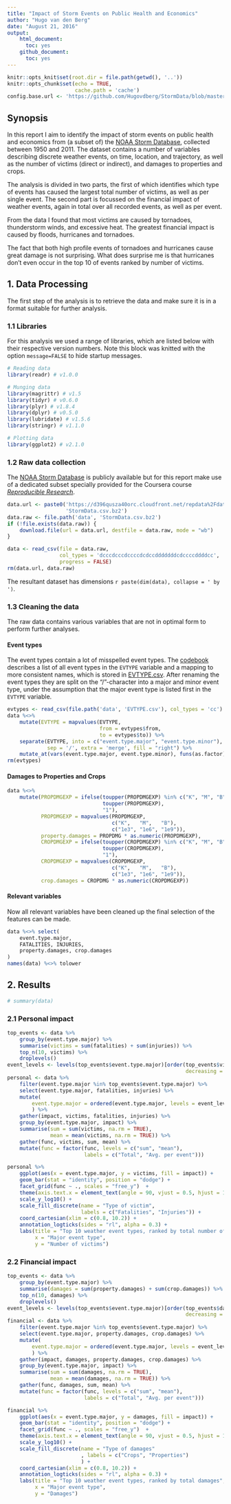 ```yaml
---
title: "Impact of Storm Events on Public Health and Economics"
author: "Hugo van den Berg"
date: "August 21, 2016"
output: 
    html_document:
      toc: yes
    github_document:
      toc: yes
---
```


```r
knitr::opts_knit$set(root.dir = file.path(getwd(), '..'))
knitr::opts_chunk$set(echo = TRUE,
                      cache.path = 'cache')
config.base.url <- 'https://github.com/Hugovdberg/StormData/blob/master/'
```

## Synopsis

In this report I aim to identify the impact of storm events on public health
and economics from (a subset of) the [NOAA Storm Database][1], collected
between 1950 and 2011.
The dataset contains a number of variables describing discrete weather events,
on time, location, and trajectory, as well as the number of victims (direct or
indirect), and damages to properties and crops.

The analysis is divided in two parts, the first of which identifies which type
of events has caused the largest total number of victims, as well as per single
event.
The second part is focussed on the financial impact of weather events, again
in total over all recorded events, as well as per event.

From the data I found that most victims are caused by tornadoes, thunderstorm
winds, and excessive heat.
The greatest financial impact is caused by floods, hurricanes and tornadoes.

The fact that both high profile events of tornadoes and hurricanes cause great
damage is not surprising.
What does surprise me is that hurricanes don't even occur in the top 10 of
events ranked by number of victims.


## 1. Data Processing

The first step of the analysis is to retrieve the data and make sure it is in a
format suitable for further analysis.

### 1.1 Libraries

For this analysis we used a range of libraries, which are listed below with
their respective version numbers.
Note this block was knitted with the option `message=FALSE` to hide startup
messages.

```r
# Reading data
library(readr) # v1.0.0

# Munging data
library(magrittr) # v1.5
library(tidyr) # v0.6.0
library(plyr) # v1.8.4
library(dplyr) # v0.5.0
library(lubridate) # v1.5.6
library(stringr) # v1.1.0

# Plotting data
library(ggplot2) # v2.1.0
```

### 1.2 Raw data collection

The [NOAA Storm Database][1] is publicly available but for this report make use
of a dedicated subset specially provided for the Coursera course *[Reproducible
Research][2]*.

```r
data.url <- paste0('https://d396qusza40orc.cloudfront.net/repdata%2Fdata%2F',
                   'StormData.csv.bz2')
data.raw <- file.path('data', 'StormData.csv.bz2')
if (!file.exists(data.raw)) {
    download.file(url = data.url, destfile = data.raw, mode = "wb")
}

data <- read_csv(file = data.raw,
                 col_types = 'dcccdcccdccccdcdccdddddddcdccccddddcc',
                 progress = FALSE)
rm(data.url, data.raw)
```

The resultant dataset has dimensions `r paste(dim(data), collapse = ' by ')`.

### 1.3 Cleaning the data

The raw data contains various variables that are not in optimal form to perform
further analyses.

#### Event types

The event types contain a lot of misspelled event types.
The [codebook][3] describes a list of all event types in the `EVTYPE` variable
and a mapping to more consistent names, which is stored in 
[EVTYPE.csv][4].
After renaming the event types they are split on the "/"-character into a
major and minor event type, under the assumption that the major event type is
listed first in the `EVTYPE` variable.

```r
evtypes <- read_csv(file.path('data', 'EVTYPE.csv'), col_types = 'cc')
data %<>% 
    mutate(EVTYPE = mapvalues(EVTYPE, 
                              from = evtypes$from, 
                              to = evtypes$to)) %>%
    separate(EVTYPE, into = c("event.type.major", "event.type.minor"), 
             sep = '/', extra = 'merge', fill = "right") %>%
    mutate_at(vars(event.type.major, event.type.minor), funs(as.factor))
rm(evtypes)
```

#### Damages to Properties and Crops

```r
data %<>%
    mutate(PROPDMGEXP = ifelse(toupper(PROPDMGEXP) %in% c("K", "M", "B"),
                               toupper(PROPDMGEXP),
                               "1"),
           PROPDMGEXP = mapvalues(PROPDMGEXP,
                                  c("K",   "M",   "B"),
                                  c("1e3", "1e6", "1e9")),
           property.damages = PROPDMG * as.numeric(PROPDMGEXP),
           CROPDMGEXP = ifelse(toupper(CROPDMGEXP) %in% c("K", "M", "B"),
                               toupper(CROPDMGEXP),
                               "1"),
           CROPDMGEXP = mapvalues(CROPDMGEXP,
                                  c("K",   "M",   "B"),
                                  c("1e3", "1e6", "1e9")),
           crop.damages = CROPDMG * as.numeric(CROPDMGEXP))
```

#### Relevant variables

Now all relevant variables have been cleaned up the final selection of the
features can be made.

```r
data %<>% select(
    event.type.major,
    FATALITIES, INJURIES,
    property.damages, crop.damages
)
names(data) %<>% tolower
```

## 2. Results

```r
# summary(data)

```

### 2.1 Personal impact



```r
top_events <- data %>%
    group_by(event.type.major) %>%
    summarise(victims = sum(fatalities) + sum(injuries)) %>%
    top_n(10, victims) %>%
    droplevels()
event_levels <- levels(top_events$event.type.major)[order(top_events$victims,
                                                          decreasing = TRUE)]
personal <- data %>%
    filter(event.type.major %in% top_events$event.type.major) %>%
    select(event.type.major, fatalities, injuries) %>%
    mutate(
        event.type.major = ordered(event.type.major, levels = event_levels)
        ) %>%
    gather(impact, victims, fatalities, injuries) %>%
    group_by(event.type.major, impact) %>%
    summarise(sum = sum(victims, na.rm = TRUE),
              mean = mean(victims, na.rm = TRUE)) %>%
    gather(func, victims, sum, mean) %>%
    mutate(func = factor(func, levels = c("sum", "mean"),
                         labels = c("Total", "Avg. per event")))
```

```r
personal %>%
    ggplot(aes(x = event.type.major, y = victims, fill = impact)) +
    geom_bar(stat = "identity", position = "dodge") +
    facet_grid(func ~ ., scales = "free_y")  +
    theme(axis.text.x = element_text(angle = 90, vjust = 0.5, hjust = 1)) +
    scale_y_log10() +
    scale_fill_discrete(name = "Type of victim",
                        labels = c("Fatalities", "Injuries")) +
    coord_cartesian(xlim = c(0.8, 10.2)) +
    annotation_logticks(sides = "rl", alpha = 0.3) +
    labs(title = "Top 10 weather event types, ranked by total number of victims",
         x = "Major event type",
         y = "Number of victims")
```


### 2.2 Financial impact


```r
top_events <- data %>%
    group_by(event.type.major) %>%
    summarise(damages = sum(property.damages) + sum(crop.damages)) %>%
    top_n(10, damages) %>%
    droplevels()
event_levels <- levels(top_events$event.type.major)[order(top_events$damages,
                                                          decreasing = TRUE)]
financial <- data %>%
    filter(event.type.major %in% top_events$event.type.major) %>%
    select(event.type.major, property.damages, crop.damages) %>%
    mutate(
        event.type.major = ordered(event.type.major, levels = event_levels)
        ) %>%
    gather(impact, damages, property.damages, crop.damages) %>%
    group_by(event.type.major, impact) %>%
    summarise(sum = sum(damages, na.rm = TRUE),
              mean = mean(damages, na.rm = TRUE)) %>%
    gather(func, damages, sum, mean) %>%
    mutate(func = factor(func, levels = c("sum", "mean"),
                         labels = c("Total", "Avg. per event")))
```

```r
financial %>%
    ggplot(aes(x = event.type.major, y = damages, fill = impact)) +
    geom_bar(stat = "identity", position = "dodge") +
    facet_grid(func ~ ., scales = "free_y")  +
    theme(axis.text.x = element_text(angle = 90, vjust = 0.5, hjust = 1)) +
    scale_y_log10() +
    scale_fill_discrete(name = "Type of damages"
                        , labels = c("Crops", "Properties")
                        ) +
    coord_cartesian(xlim = c(0.8, 10.2)) +
    annotation_logticks(sides = "rl", alpha = 0.3) +
    labs(title = "Top 10 weather event types, ranked by total damages",
         x = "Major event type",
         y = "Damages")
```


[1]: http://www.ncdc.noaa.gov/stormevents/ 
[2]: https://www.coursera.org/learn/reproducible-research
[3]: `r config.base.url`doc/CodeBook.md
[4]: `r config.base.url`data/EVTYPE.csv
[5]: `r config.base.url`data/STATE.csv
